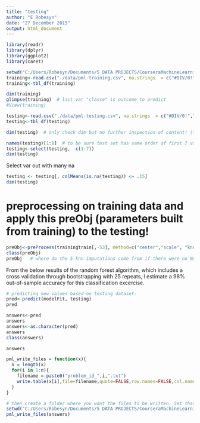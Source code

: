 ```yaml
---
title: "testing"
author: "E Robesyn"
date: "27 December 2015"
output: html_document
---
```



```r
library(readr)
library(dplyr)
library(ggplot2)
library(caret)
```

```r
setwd("C:/Users/Robesyn/Documents/5 DATA PROJECTS/CourseraMachineLearningProject")
training<-read.csv("./data/pml-training.csv", na.strings  = c("#DIV/0!","","NA"), stringsAsFactors = F) 
training<-tbl_df(training)

dim(training)
glimpse(training)  # last var "classe" is outcome to predict
#View(training)
```

```r
testing<-read.csv("./data/pml-testing.csv", na.strings  = c("#DIV/0!","","NA"), stringsAsFactors = F) 
testing<-tbl_df(testing)

dim(testing)  # only check dim but no further inspection of content! (to avoid overfitting by learning from testing dataset)
```


```r
names(testing)[1:8]  # to be sure test set has same order of first 7 variables (because I delete them in next step)
testing<-select(testing, -c(1:7)) 
dim(testing)
```

Select var out with many na
```r
testing <- testing[, colMeans(is.na(testing)) <= .15]
dim(testing)
```

# preprocessing on training data and apply this preObj (parameters built from training) to the testing!
```r
preObj<-preProcess(trainingtrain[,-53], method=c("center","scale", "knnImpute"))
class(preObj)
preObj   # where do the 5 knn imputations come from if there were no NA anymore?
```

From the below results of the random forest algorithm, which includes a cross validation through bootstrapping with 25 repeats, I estimate a 98% out-of-sample accuracy for this classification excercise.  

```r
# predicting new values based on testing dataset:
pred<-predict(modelFit, testing)
pred
```

```r
answers<-pred
answers
answers<-as.character(pred)
answers
class(answers)
```

```r
answers

pml_write_files = function(x){
  n = length(x)
  for(i in 1:n){
    filename = paste0("problem_id_",i,".txt")
    write.table(x[i],file=filename,quote=FALSE,row.names=FALSE,col.names=FALSE)
  }
}

# then create a folder where you want the files to be written. Set that to be your working directory and run:
setwd("C:/Users/Robesyn/Documents/5 DATA PROJECTS/CourseraMachineLearningProject/testingpredictions")
pml_write_files(answers)
```

